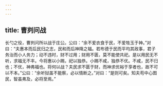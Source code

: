 ```yaml
---
---
---
```

title: 曹刿问战
---


长勺之役，曹刿问所以战于庄公。公曰：“余不爱衣食于民，不爱牲玉于神。”对曰：“夫惠本而后民归之志，民和而后神降之福。若布德于民而平均其政事，君子务治而小人务力；动不违时，财不过用；财用不匮，莫不能使共祀。是以用民无不听，求福无不丰。今将惠以小赐，祀以独恭。小赐不咸，独恭不优。不咸，民不归也；不优，神弗福也。将何以战？夫民求不匮于财，而神求优裕于享者也，故不可以不本。”公曰：“余听狱虽不能察，必以情断之。”对曰：“是则可矣。知夫苟中心图民，智虽弗及，必将至焉。”

